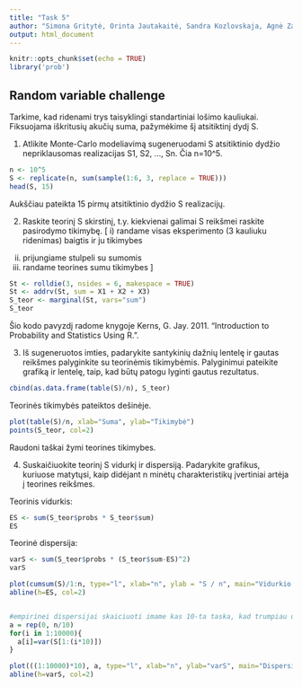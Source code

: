 ```yaml
---
title: "Task 5"
author: "Simona Gritytė, Orinta Jautakaitė, Sandra Kozlovskaja, Agnė Zavackaitė"
output: html_document
---
```


```r
knitr::opts_chunk$set(echo = TRUE)
library('prob')
```

## Random variable challenge

Tarkime, kad ridenami trys taisyklingi standartiniai lošimo kauliukai. Fiksuojama iškritusių akučių suma, pažymėkime šį atsitiktinį dydį S.

1. Atlikite Monte-Carlo modeliavimą sugeneruodami S atsitiktinio dydžio nepriklausomas realizacijas S1, S2, …, Sn. Čia n=10^5.

```r
n <- 10^5
S <- replicate(n, sum(sample(1:6, 3, replace = TRUE)))
head(S, 15)
```

Aukščiau pateikta 15 pirmų atsitiktinio dydžio S realizacijų.

2. Raskite teorinį S skirstinį, t.y. kiekvienai galimai S reikšmei raskite pasirodymo tikimybę.
[ i) randame visas eksperimento (3 kauliuku ridenimas) baigtis ir ju tikimybes
 ii) prijungiame stulpeli su sumomis
 iii) randame teorines sumu tikimybes ]

```r
St <- rolldie(3, nsides = 6, makespace = TRUE)
St <- addrv(St, sum = X1 + X2 + X3)
S_teor <- marginal(St, vars="sum")
S_teor
```

Šio kodo pavyzdį radome knygoje Kerns, G. Jay. 2011. “Introduction to Probability and Statistics Using R.”.

3. Iš sugeneruotos imties, padarykite santykinių dažnių lentelę ir gautas reikšmes palyginkite su teorinėmis tikimybėmis. Palyginimui pateikite grafiką ir lentelę, taip, kad būtų patogu lyginti gautus rezultatus.

```r
cbind(as.data.frame(table(S)/n), S_teor)
```

Teorinės tikimybės pateiktos dešinėje.

```r
plot(table(S)/n, xlab="Suma", ylab="Tikimybė")
points(S_teor, col=2)
```

Raudoni taškai žymi teorines tikimybes.

4. Suskaičiuokite teorinį S vidurkį ir dispersiją. Padarykite grafikus, kuriuose matytųsi, kaip didėjant n minėtų charakteristikų įvertiniai artėja į teorines reikšmes.

Teorinis vidurkis:

```r
ES <- sum(S_teor$probs * S_teor$sum)
ES
```

Teorinė dispersija:

```r
varS <- sum(S_teor$probs * (S_teor$sum-ES)^2)
varS
```

```r
plot(cumsum(S)/1:n, type="l", xlab="n", ylab = "S / n", main="Vidurkio artėjimas į teorinį")
abline(h=ES, col=2)


#empirinei dispersijai skaiciuoti imame kas 10-ta taska, kad trumpiau uztruktu skaiciavimai
a = rep(0, n/10)
for(i in 1:10000){
  a[i]=var(S[1:(i*10)])
}

plot(((1:10000)*10), a, type="l", xlab="n", ylab="varS", main="Dispersijos artejimas i teorine")
abline(h=varS, col=2)
```
